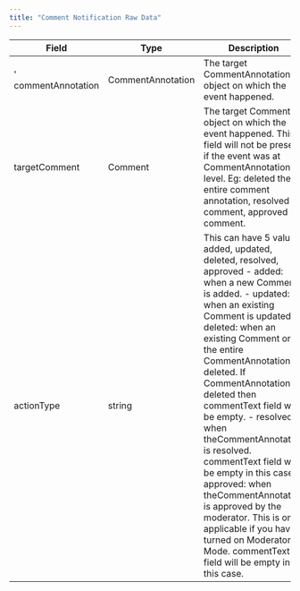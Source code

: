 ```yaml
---
title: "Comment Notification Raw Data"
---
```


| Field               | Type              | Description                                                                                                                                                                                                                                                                                                                                                                                                                                                                                                                                                                                      |
| ------------------- | ----------------- | ------------------------------------------------------------------------------------------------------------------------------------------------------------------------------------------------------------------------------------------------------------------------------------------------------------------------------------------------------------------------------------------------------------------------------------------------------------------------------------------------------------------------------------------------------------------------------------------------ |
| ' commentAnnotation | CommentAnnotation | The target CommentAnnotation object on which the event happened.                                                                                                                                                                                                                                                                                                                                                                                                                                                                                                                                 |
| targetComment       | Comment           | The target Comment object on which the event happened. This field will not be present if the event was at CommentAnnotation level. Eg: deleted the entire comment annotation, resolved comment, approved comment.                                                                                                                                                                                                                                                                                                                                                                                |
| actionType          | string            | This can have 5 values: added, updated, deleted, resolved, approved - added: when a new Comment is added. - updated: when an existing Comment is updated. - deleted: when an existing Comment or the entire CommentAnnotation is deleted. If CommentAnnotation is deleted then commentText field will be empty. - resolved: when theCommentAnnotation is resolved. commentText field will be empty in this case. - approved: when theCommentAnnotation is approved by the moderator. This is only applicable if you have turned on Moderator Mode. commentText field will be empty in this case. |

